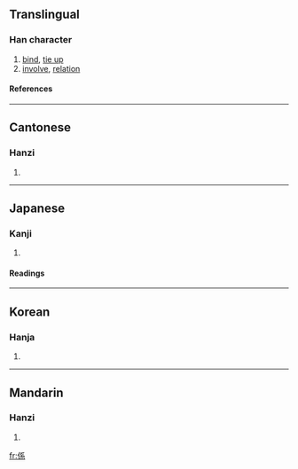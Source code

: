 {{see|系}}

==Translingual==
===Han character===
{{Han char|rn=9|rad=人|as=07|sn=9|four=2229<sub>3</sub>|canj=人竹女火 (OHVF)}}
# [[bind]], [[tie up]]
# [[involve]], [[relation]]
====References====
{{Han ref|kx=0104.040|dkj=00663|dj=0220.040|hdz=10164.080|uh=4FC2|ud=20418|bh=AB59|bd=43865}}
----
==Cantonese==
===Hanzi===
{{yue-hanzi|jyut=|y=hai6}}
# {{defn|Cantonese}}
----
==Japanese==
===Kanji===
{{ja-kanji|grade=3|rs=人07}}
# {{defn|Japanese}}
====Readings====
{{ja-readings|on=[[けい]] (kei)|kun=[[かかる]] (kakaru), [[つながり]] (tsunagari), [[かかわる]] (kakawaru)}}
----
==Korean==
===Hanja===
{{ko-hanja|hangeul=계|rv=gye|mr=kye}}
# {{defn|Korean}}
----
==Mandarin==
===Hanzi===
{{cmn-hanzi|sim=系|pin=[[xì]] ([[xi4]])|wg=hsi<sup>4</sup>}}
# {{defn|Mandarin}}

[[fr:係]]